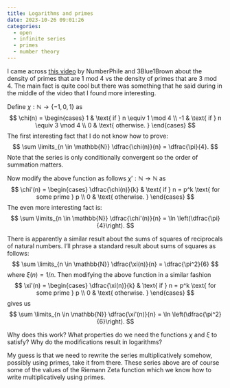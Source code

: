 ```yaml
---
title: Logarithms and primes
date: 2023-10-26 09:01:26
categories:
  - open
  - infinite series
  - primes
  - number theory
---
```


I came across [this video](https://youtu.be/YAsHGOwB408?si=Cwpk8X24xNNh2OS9) by NumberPhile and 3Blue1Brown about the density of primes that are 1 mod 4 vs the density of primes that are 3 mod 4. 
The main fact is quite cool but there was something that he said during in the middle of the video that I found more interesting. 

Define $\chi : \mathbb{N} \to \{-1, 0, 1\}$ as 
$$ 
\chi(n) = 
\begin{cases}
1 & \text{ if } n \equiv 1 \mod 4 \\
-1 & \text{ if } n \equiv 3 \mod 4 \\
0  & \text{ otherwise. }
\end{cases}
$$
The first interesting fact that I do not know how to prove:
$$
\sum \limits_{n \in \mathbb{N}} \dfrac{\chi(n)}{n} = \dfrac{\pi}{4}.
$$
Note that the series is only conditionally convergent so the order of summation matters.

Now modify the above function as follows $\chi' : \mathbb{N} \to \mathbb{N}$ as 
$$ 
\chi'(n) = 
\begin{cases}
\dfrac{\chi(n)}{k} & \text{ if } n = p^k \text{ for some prime } p \\
0  & \text{ otherwise. }
\end{cases}
$$
The even more interesting fact is:
$$
\sum \limits_{n \in \mathbb{N}} \dfrac{\chi'(n)}{n} = \ln \left(\dfrac{\pi}{4}\right).
$$

There is apparently a similar result about the sums of squares of reciprocals of natural numbers. 
I'll phrase a standard result about sums of squares as follows:
$$
\sum \limits_{n \in \mathbb{N}} \dfrac{\xi(n)}{n} = \dfrac{\pi^2}{6}
$$
where $\xi(n) = 1/n$. Then modifying the above function in a similar fashion
$$ 
\xi'(n) = 
\begin{cases}
\dfrac{\xi(n)}{k} & \text{ if } n = p^k \text{ for some prime } p \\
0  & \text{ otherwise. }
\end{cases}
$$
gives us 
$$
\sum \limits_{n \in \mathbb{N}} \dfrac{\xi'(n)}{n} = \ln \left(\dfrac{\pi^2}{6}\right).
$$

Why does this work? What properties do we need the functions $\chi$ and $\xi$ to satisfy? Why do the modifications result in logarithms?

My guess is that we need to rewrite the series multiplicatively somehow, possibly using primes, take it from there. These series above are of course some of the values of the Riemann Zeta function which we know how to write multiplicatively using primes. 